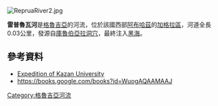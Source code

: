 [[Image:RepruaRiver2.jpg|right]]
{{coord|43|19|51|N|40|12|17|E|display=title}}

'''雷普魯瓦河'''是[[格魯吉亞|格魯吉亞]]的河流，位於該國西部[[阿布哈茲|阿布哈茲]]的[[加格拉區|加格拉區]]，河道全長0.03公里，發源自[[庫魯伯亞拉洞穴|庫魯伯亞拉洞穴]]，最終注入[[黑海|黑海]]。

==參考資料==
* [http://www.gazeta.ksu.ru/archiv1/1107a/10.htm Expedition of Kazan University]
* https://books.google.com/books?id=WuogAQAAMAAJ

{{Georgia-geo-stub}}
[[Category:格魯吉亞河流|Category:格魯吉亞河流]]